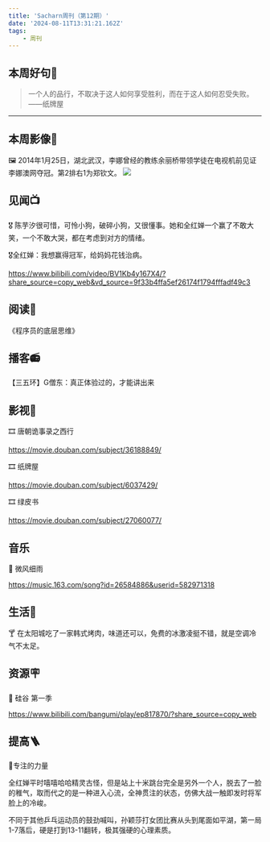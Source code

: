 ```yaml
---
title: 'Sacharn周刊（第12期）'
date: '2024-08-11T13:31:21.162Z'
tags: 
    - 周刊
---
```


## 本周好句📃

> 一个人的品行，不取决于这人如何享受胜利，而在于这人如何忍受失败。       ——纸牌屋

---

## 本周影像📸

🖼️ 2014年1月25日，湖北武汉，李娜曾经的教练余丽桥带领学徒在电视机前见证李娜澳网夺冠。第2排右1为郑钦文。
![](/images/chuancheng.jpg)

## 见闻📺

🎖️ 陈芋汐很可惜，可怜小狗，破碎小狗，又很懂事。她和全红婵一个赢了不敢大笑，一个不敢大哭，都在考虑到对方的情绪。

🎖️全红婵：我想赢得冠军，给妈妈花钱治病。

 https://www.bilibili.com/video/BV1Kb4y167X4/?share_source=copy_web&vd_source=9f33b4ffa5ef26174f1794fffadf49c3

## 阅读📔

《程序员的底层思维》

## 播客📻

【三五环】G僧东：真正体验过的，才能讲出来

## 影视🎥

🎞️ 唐朝诡事录之西行

https://movie.douban.com/subject/36188849/

🎞️ 纸牌屋

https://movie.douban.com/subject/6037429/

🎞️ 绿皮书

https://movie.douban.com/subject/27060077/

## 音乐

🎵 微风细雨

https://music.163.com/song?id=26584886&userid=582971318

## 生活🫧

🍸 在太阳城吃了一家韩式烤肉，味道还可以，免费的冰激凌挺不错，就是空调冷气不太足。

## 资源🪧

 🧡 硅谷 第一季



 https://www.bilibili.com/bangumi/play/ep817870/?share_source=copy_web

## 提高🪜

🦄专注的力量

全红婵平时嘻嘻哈哈精灵古怪，但是站上十米跳台完全是另外一个人，脱去了一脸的稚气，取而代之的是一种进入心流，全神贯注的状态，仿佛大战一触即发时将军脸上的冷峻。

不同于其他乒乓运动员的鼓劲喊叫，孙颖莎打女团比赛从头到尾面如平湖，第一局1-7落后，硬是打到13-11翻转，极其强硬的心理素质。